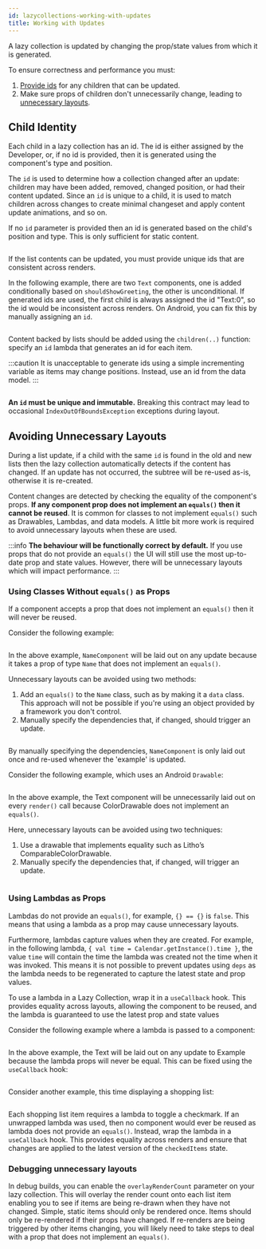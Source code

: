 ```yaml
---
id: lazycollections-working-with-updates
title: Working with Updates
---
```


A lazy collection is updated by changing the prop/state values from which it is generated.

To ensure correctness and performance you must:

1. [Provide ids](#child-identity) for any children that can be updated.
2. Make sure props of children don't unnecessarily change, leading to [unnecessary layouts](#avoiding-unecessary-layouts).

## Child Identity

Each child in a lazy collection has an id. The id is either assigned by the Developer, or, if no id is provided, then it is generated using the component's type and position.

The `id` is used to determine how a collection changed after an update: children may have been added, removed, changed position, or had their content updated. Since an `id` is unique to a child, it is used to match children across changes to create minimal changeset and apply content update animations, and so on.

If no `id` parameter is provided then an id is generated based on the child's position and type. This is only sufficient for static content.

```kotlin file=sample/src/main/java/com/facebook/samples/litho/kotlin/collection/ApplyingUpdates.kt start=start_static_id_example end=end_static_id_example
```

If the list contents can be updated, you must provide unique ids that are consistent across renders.

In the following example, there are two `Text` components, one is added conditionally based on `shouldShowGreeting`, the other is unconditional. If generated ids are used, the first child is always assigned the id "Text:0", so the id would be inconsistent across renders. On Android, you can fix this by manually assigning an `id`.

```kotlin file=sample/src/main/java/com/facebook/samples/litho/kotlin/collection/ApplyingUpdates.kt start=start_child_id_example end=end_child_id_example
```

Content backed by lists should be added using the `children(..)` function: specify an `id` lambda that generates an id for each item.

:::caution
It is unacceptable to generate ids using a simple incrementing variable as items may change positions. Instead, use an id from the data model.
:::

```kotlin file=sample/src/main/java/com/facebook/samples/litho/kotlin/collection/ApplyingUpdates.kt start=start_children_id_example end=end_children_id_example
```

**An `id` must be unique and immutable.** Breaking this contract may lead to occasional `IndexOutOfBoundsException` exceptions during layout.

## Avoiding Unnecessary Layouts

During a list update, if a child with the same `id` is found in the old and new lists then the lazy collection automatically detects if the content has changed. If an update has not occurred, the subtree will be re-used as-is, otherwise it is re-created.

Content changes are detected by checking the equality of the component's props. **If any component prop does not implement an `equals()` then it cannot be reused**. It is common for classes to not implement `equals()` such as Drawables, Lambdas, and data models. A little bit more work is required to avoid unnecessary layouts when these are used.

:::info
**The behaviour will be functionally correct by default.** If you use props that do not provide an `equals()` the UI will still use the most up-to-date prop and state values. However, there will be unnecessary layouts which will impact performance.
:::

### Using Classes Without `equals()` as Props

If a component accepts a prop that does not implement an `equals()` then it will never be reused.

Consider the following example:

```kotlin file=sample/src/main/java/com/facebook/samples/litho/kotlin/collection/ApplyingUpdates.kt start=start_name_list_unnecessary_update end=end_name_list_unnecessary_update
```

In the above example, `NameComponent` will be laid out on any update because it takes a prop of type `Name` that does not implement an `equals()`.

Unnecessary layouts can be avoided using two methods:

1. Add an `equals()` to the `Name` class, such as by making it a `data` class. This approach will not be possible if you're using an object provided by a framework you don't control.
2. Manually specify the dependencies that, if changed, should trigger an update.

```kotlin file=sample/src/main/java/com/facebook/samples/litho/kotlin/collection/ApplyingUpdates.kt start=start_name_list_fixed end=end_name_list_fixed
```

By manually specifying the dependencies, `NameComponent` is only laid out once and re-used whenever the 'example' is updated.

Consider the following example, which uses an Android `Drawable`:

```kotlin file=sample/src/main/java/com/facebook/samples/litho/kotlin/collection/ApplyingUpdates.kt start=start_drawable_unnecessary_update end=end_drawable_unnecessary_update
```

In the above example, the Text component will be unnecessarily laid out on every `render()` call because ColorDrawable does not implement an `equals()`.

Here, unnecessary layouts can be avoided using two techniques:

1. Use a drawable that implements equality such as Litho’s ComparableColorDrawable.
2. Manually specify the dependencies that, if changed, will trigger an update.

```kotlin file=sample/src/main/java/com/facebook/samples/litho/kotlin/collection/ApplyingUpdates.kt start=start_drawable_fixed end=end_drawable_fixed
```

### Using Lambdas as Props

Lambdas do not provide an `equals()`, for example, `{} == {}` is `false`. This means that using a lambda as a prop may cause unnecessary layouts.

Furthermore, lambdas capture values when they are created. For example, in the following lambda, `{ val time = Calendar.getInstance().time }`, the value `time` will contain the time the lambda was created not the time when it was invoked. This means it is not possible to prevent updates using `deps` as the lambda needs to be regenerated to capture the latest state and prop values.

To use a lambda in a Lazy Collection, wrap it in a `useCallback` hook.  This provides equality across layouts, allowing the component to be reused, and the lambda is guaranteed to use the latest prop and state values

Consider the following example where a lambda is passed to a component:

```kotlin file=sample/src/main/java/com/facebook/samples/litho/kotlin/collection/ApplyingUpdates.kt start=start_lambda_unnecessary_update end=end_lambda_unnecessary_update
```

In the above example, the Text will be laid out on any update to Example because the lambda props will never be equal. This can be fixed using the `useCallback` hook:

```kotlin file=sample/src/main/java/com/facebook/samples/litho/kotlin/collection/ApplyingUpdates.kt start=start_lambda_fixed end=end_lambda_fixed
```

Consider another example, this time displaying a shopping list:

```kotlin file=sample/src/main/java/com/facebook/samples/litho/kotlin/collection/ApplyingUpdates.kt start=start_shopping_list_example end=end_shopping_list_example
```

Each shopping list item requires a lambda to toggle a checkmark. If an unwrapped lambda was used, then no component would ever be reused as lambda does not provide an `equals()`. Instead, wrap the lambda in a `useCallback` hook. This provides equality across renders and ensure that changes are applied to the latest version of the `checkedItems` state.

### Debugging unnecessary layouts

In debug builds, you can enable the `overlayRenderCount` parameter on your lazy collection. This will overlay the render count onto each list item enabling you to see if items are being re-drawn when they have not changed. Simple, static items should only be rendered once. Items should only be re-rendered if their props have changed. If re-renders are being triggered by other items changing, you will likely need to take steps to deal with a prop that does not implement an `equals()`.
